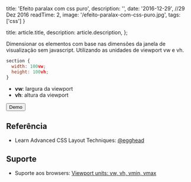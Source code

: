 
  title: 'Efeito paralax com css puro',
  description: '',
  date: '2016-12-29', //29 Dez 2016
  readTime: 2,
  image: '/efeito-paralax-com-css-puro.jpg',
  tags: ['css']
}

  title: article.title,
  description: article.description,
};



Dimensionar os elementos com base nas dimensões da janela de visualização sem javascript. Utilizando as unidades de viewport vw e vh.

```js
section {
  width: 100vw;
  height: 100vh;
}
```

- **vw**: largura da viewport
- **vh**: altura da viewport

<Button href="http://airtonvancin.com/paralax-com-css-puro/">Demo</Button>

## Referência ##

- Learn Advanced CSS Layout Techniques: [@egghead](https://egghead.io/lessons/css-dynamically-size-elements-with-pure-css)

## Suporte ##

- Suporte aos browsers: [Viewport units: vw, vh, vmin, vmax](http://caniuse.com/#search=vw)
